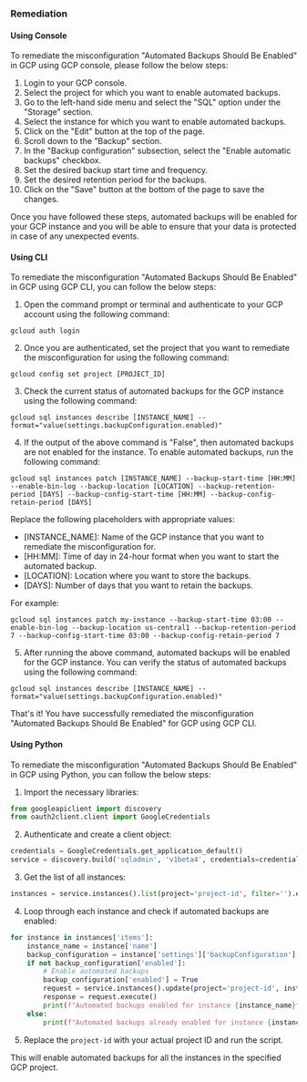 ### Remediation

#### Using Console

To remediate the misconfiguration "Automated Backups Should Be Enabled" in GCP using GCP console, please follow the below steps:

1. Login to your GCP console.
2. Select the project for which you want to enable automated backups.
3. Go to the left-hand side menu and select the "SQL" option under the "Storage" section.
4. Select the instance for which you want to enable automated backups.
5. Click on the "Edit" button at the top of the page.
6. Scroll down to the "Backup" section.
7. In the "Backup configuration" subsection, select the "Enable automatic backups" checkbox.
8. Set the desired backup start time and frequency.
9. Set the desired retention period for the backups.
10. Click on the "Save" button at the bottom of the page to save the changes.

Once you have followed these steps, automated backups will be enabled for your GCP instance and you will be able to ensure that your data is protected in case of any unexpected events.

#### Using CLI

To remediate the misconfiguration "Automated Backups Should Be Enabled" in GCP using GCP CLI, you can follow the below steps:

1. Open the command prompt or terminal and authenticate to your GCP account using the following command:
```
gcloud auth login
```

2. Once you are authenticated, set the project that you want to remediate the misconfiguration for using the following command:
```
gcloud config set project [PROJECT_ID]
```

3. Check the current status of automated backups for the GCP instance using the following command:
```
gcloud sql instances describe [INSTANCE_NAME] --format="value(settings.backupConfiguration.enabled)"
```

4. If the output of the above command is "False", then automated backups are not enabled for the instance. To enable automated backups, run the following command:
```
gcloud sql instances patch [INSTANCE_NAME] --backup-start-time [HH:MM] --enable-bin-log --backup-location [LOCATION] --backup-retention-period [DAYS] --backup-config-start-time [HH:MM] --backup-config-retain-period [DAYS]
```
Replace the following placeholders with appropriate values:
- [INSTANCE_NAME]: Name of the GCP instance that you want to remediate the misconfiguration for.
- [HH:MM]: Time of day in 24-hour format when you want to start the automated backup.
- [LOCATION]: Location where you want to store the backups.
- [DAYS]: Number of days that you want to retain the backups.

For example:
```
gcloud sql instances patch my-instance --backup-start-time 03:00 --enable-bin-log --backup-location us-central1 --backup-retention-period 7 --backup-config-start-time 03:00 --backup-config-retain-period 7
```

5. After running the above command, automated backups will be enabled for the GCP instance. You can verify the status of automated backups using the following command:
```
gcloud sql instances describe [INSTANCE_NAME] --format="value(settings.backupConfiguration.enabled)"
```

That's it! You have successfully remediated the misconfiguration "Automated Backups Should Be Enabled" for GCP using GCP CLI.

#### Using Python

To remediate the misconfiguration "Automated Backups Should Be Enabled" in GCP using Python, you can follow the below steps:

1. Import the necessary libraries:

```python
from googleapiclient import discovery
from oauth2client.client import GoogleCredentials
```

2. Authenticate and create a client object:

```python
credentials = GoogleCredentials.get_application_default()
service = discovery.build('sqladmin', 'v1beta4', credentials=credentials)
```

3. Get the list of all instances:

```python
instances = service.instances().list(project='project-id', filter='').execute()
```

4. Loop through each instance and check if automated backups are enabled:

```python
for instance in instances['items']:
    instance_name = instance['name']
    backup_configuration = instance['settings']['backupConfiguration']
    if not backup_configuration['enabled']:
        # Enable automated backups
        backup_configuration['enabled'] = True
        request = service.instances().update(project='project-id', instance=instance_name, body={'settings': {'backupConfiguration': backup_configuration}})
        response = request.execute()
        print(f"Automated backups enabled for instance {instance_name}")
    else:
        print(f"Automated backups already enabled for instance {instance_name}")
```

5. Replace the `project-id` with your actual project ID and run the script.

This will enable automated backups for all the instances in the specified GCP project.

